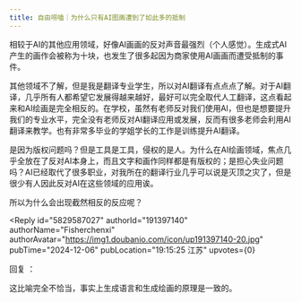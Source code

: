 ```yaml
---
title: 自由唠嗑｜为什么只有AI图画遭到了如此多的抵制
---
```



<Forum groupName="网络街溜子每日见闻" groupUrl="https://www.douban.com/group/739050/" archivedAt="2025-05-16T14:15:38.200Z">
  <Post
    id="313855780"
    title="自由唠嗑｜为什么只有AI图画遭到了如此多的抵制"
    url="https://www.douban.com/group/topic/313855780/?_spm_id=MTU3NTkxNTAw"
    pubTime="2024-12-21"
    highlightUserId="191397140"
  >
相较于AI的其他应用领域，好像AI画画的反对声音最强烈（个人感觉）。生成式AI产生的画作会被称为十块，也发生了很多起因为商家使用AI画画而遭受抵制的事件。

其他领域不了解，但是我是翻译专业学生，所以对AI翻译有点点点了解。对于AI翻译，几乎所有人都希望它发展得越来越好，最好可以完全取代人工翻译，这点看起来和AI绘画是完全相反的。在学校，虽然有老师反对我们使用AI，但也是想要提升我们的专业水平，完全没有老师反对AI翻译应用或发展，反而有很多老师会利用AI翻译来教学。也有非常多毕业的学姐学长的工作是训练提升AI翻译。

是因为版权问题吗？但是工具是工具，侵权的是人。为什么在AI绘画领域，焦点几乎全放在了反对AI本身上，而且文字和画作同样都是有版权的；是担心失业问题吗？AI已经取代了很多职业，对我所在的翻译行业几乎可以说是灭顶之灾了，但是很少有人因此反对AI在这些领域的应用诶。

所以为什么会出现截然相反的反应呢？

<Reply
  id="5829587027"
  authorId="191397140"
  authorName="Fisherchenxi"
  authorAvatar="https://img1.doubanio.com/icon/up191397140-20.jpg"
  pubTime="2024-12-06"
  pubLocation="19:15:25 江苏"
  upvotes={0}
>
回复 ：
 

这比喻完全不恰当，事实上生成语言和生成绘画的原理是一致的。
</Reply>
  </Post>
</Forum>
